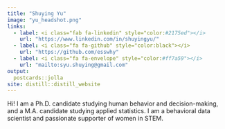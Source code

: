 ```yaml
---
title: "Shuying Yu"
image: "yu_headshot.png"
links:
  - label: <i class="fab fa-linkedin" style="color:#2175ed"></i>
    url: "https://www.linkedin.com/in/shuyingyu/"
  - label: <i class="fa fa-github" style="color:black"></i>
    url: "https://github.com/esswhy"
  - label: <i class="fa fa-envelope" style="color:#ff7a59"></i>
    url: "mailto:syu.shuying@gmail.com"
output:
  postcards::jolla
site: distill::distill_website
---
```

 
Hi! I am a Ph.D. candidate studying human behavior and decision-making, and a M.A. candidate studying applied statistics. I am a behavioral data scientist and passionate supporter of women in STEM.
